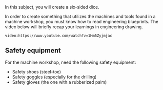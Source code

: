 In this subject, you will create a six-sided dice.

In order to create something that utilizes the machines and tools found in a machine workshop, you must know how to read engineering blueprints. The video below will briefly recap your learnings in engineering drawing.

`video:https://www.youtube.com/watch?v=1Hm5Zyjmjac`

## Safety equipment
For the machine workshop, need the following safety equipment:
* Safety shoes (steel-toe)
* Safety goggles (especially for the drilling)
* Safety gloves (the one with a rubberized palm)
